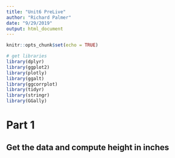 ```yaml
---
title: "Unit6 PreLive"
author: "Richard Palmer"
date: "9/29/2019"
output: html_document
---
```


```r
knitr::opts_chunk$set(echo = TRUE)

# get libraries
library(dplyr)
library(ggplot2)
library(plotly)
library(ggalt)
library(ggcorrplot)
library(tidyr)
library(stringr)
library(GGally)
```

# Part 1

## Get the data and compute height in inches
```r

```

